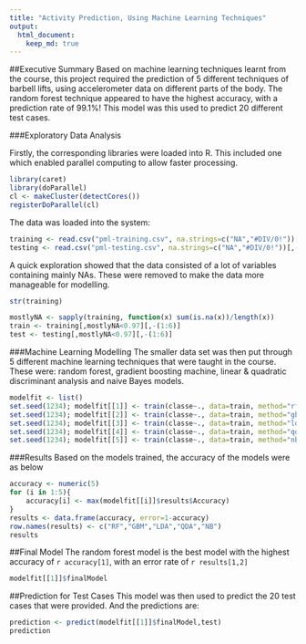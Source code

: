 ```yaml
---
title: "Activity Prediction, Using Machine Learning Techniques"
output: 
  html_document:
    keep_md: true
---
```


##Executive Summary
Based on machine learning techniques learnt from the course, this project required the prediction of 5 different techniques of barbell lifts, using accelerometer data on different parts of the body. The random forest technique appeared to have the highest accuracy, with a prediction rate of 99.1%! This model was this used to predict 20 different test cases.

###Exploratory Data Analysis

Firstly, the corresponding libraries were loaded into R. This included one which enabled parallel computing to allow faster processing.
```r
library(caret)
library(doParallel)
cl <- makeCluster(detectCores())
registerDoParallel(cl)
```

The data was loaded into the system:
```r
training <- read.csv("pml-training.csv", na.strings=c("NA","#DIV/0!"))[,-1]
testing <- read.csv("pml-testing.csv", na.strings=c("NA","#DIV/0!"))[,-1]
```

A quick exploration showed that the data consisted of a lot of variables containing mainly NAs. These were removed to make the data more manageable for modelling.
```r
str(training)

mostlyNA <- sapply(training, function(x) sum(is.na(x))/length(x))
train <- training[,mostlyNA<0.97][,-(1:6)]
test <- testing[,mostlyNA<0.97][,-(1:6)]
```

###Machine Learning Modelling
The smaller data set was then put through 5 different machine learning techniques that were taught in the course. These were: random forest, gradient boosting machine, linear & quadratic discriminant analysis and naive Bayes models.
```r
modelfit <- list()
set.seed(1234); modelfit[[1]] <- train(classe~., data=train, method="rf")
set.seed(1234); modelfit[[2]] <- train(classe~., data=train, method="gbm", verbose=F)
set.seed(1234); modelfit[[3]] <- train(classe~., data=train, method="lda")
set.seed(1234); modelfit[[4]] <- train(classe~., data=train, method="qda")
set.seed(1234); modelfit[[5]] <- train(classe~., data=train, method="nb")
```

###Results
Based on the models trained, the accuracy of the models were as below
```r
accuracy <- numeric(5)
for (i in 1:5){
    accuracy[i] <- max(modelfit[[i]]$results$Accuracy)
}
results <- data.frame(accuracy, error=1-accuracy)
row.names(results) <- c("RF","GBM","LDA","QDA","NB")
results
```

##Final Model
The random forest model is the best model with the highest accuracy of `r accuracy[1]`, with an error rate of `r results[1,2]`
```r
modelfit[[1]]$finalModel
```

##Prediction for Test Cases
This model was then used to predict the 20 test cases that were provided. And the predictions are:
```r
prediction <- predict(modelfit[[1]]$finalModel,test)
prediction
```